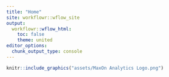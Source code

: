 ---
title: "Home"
site: workflowr::wflow_site
output:
  workflowr::wflow_html:
    toc: false
    theme: united
editor_options:
  chunk_output_type: console
---

```{r, echo=F, warning=F}
knitr::include_graphics("assets/MaxOn Analytics Logo.png")
```
